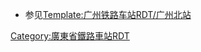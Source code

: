<noinclude>{{BS-map
| title = 花都站站线布置图
| map = </noinclude>
\\CONTg\CONTg~~ ~~ ~~ ~~{{rmr|[[广清城际铁路|广清城际]]往[[清城站|清城]]|Licon=U}}
\\\\STRg\STRf\CONTg\CONTg~~ ~~ ~~ ~~{{rmr|[[京广铁路]]往[[丰台站|丰台]]|Ricon=U}}
\\\\\\STR\STR\STRg!~tSTRc2\tSTR3+l!~STRf\tSTRfq\tCONTfq~~ ~~ ~~ ~~{{rmr|[[穗深城际铁路|穗深城际]]往[[新塘南站|新塘南]]|Ricon=R}}
\\\\\\STR\STR!~tSTRc2\KRZ3+1t!~tSTRc2\tSTR3+l!~STR!~tSTRc4\tSTRgq\tCONTfq
\\\STRc2\STR3!~tSTRc2\KRZ3+1t!~tSTRc2\KRZ3+1t!~tSTRc4\STR!~tSTRc4
\\STRc2\STR3+1!~tSTRc2\tSTR3+1!~STRc4!~tSTRc2\KRZ3+1t!~tSTRc4\STR!~tSTRc4\STR
\\hSTR+1a\tSTR+1!~STRc4\tSTR+1!~tSTRc4\hSTRa\STR\STR
\\hSTR\htSTRe-l\htSTRe-r\hSTR\STR\STR
\\hSTR\hSTR(r)\hSTR(l)\hSTR\STR\STR
\\STR!~lhSTR(r)!~lhKRZh(l)(g)\STR!~lhKRZh(r)(g)\STR!~lhKRZh(l)(g)\STR!~lhSTR(l)!~lhKRZh(r)(g)\STR\STR
\\hSTR(r)\STR\STR\hSTR(l)\STR!~MFADEf\STR!~MFADEf
STR!~lhSTRe(r)\STR\STR\STR!~lhSTRe(l)
LSTR\LSTR\LSTR\LSTR
STR\STR\STR!~STRc2\ABZg3
ABZg2\STR!~STRc3\ABZg+1\STR!~STRc4
STR!~STRc1\ABZg+4!~STRc2\ABZg3\STR
STR\ABZg+1\STR!~STRc4\STR
STR\ABZg2\ABZg2!~STRc3\STR!~STRc3
STR\STR!~STRc1\ABZg+4!~STRc1\ABZg+4
STRc2\STR3!~STRc3!~STRc2\ABZg3\ABZg2\STR2!~STRc3\!~STRc3
STRc2\STR3+1!~STR+1!~STRc2\STR3+1!~STRc4\STR!~STRc4\STR!~STRc1\STR2+4!~STRc1\STR2+4!~STR+4!~STRc3\!~STRc3
STR+1\ABZg+1!~STRc4\!~STRc4\STR\STR\!~STRc1\ABZg+4!~STRc1\STR+4
STR\STR\\STR\STR\\STR\STR
BS\STR!~BSr\STR!~BSl\BS\STR!~BSr\STR!~BSl\!~BS\STR!~BSr\STR!~BSl\BS
BS!~*1__align=r\STR!~BSr\STR!~BSl\BS\STR!~BSr\STR!~BSl\!~BS\STR!~BSr\STR!~BSl\BS
BS\STR!~BSr\STR!~BSl\BS!~*2__align=l\STR!~BSr\STR!~BSl\!~BS\STR!~BSr\STR!~BSl\BS
BS\STR!~BSr\STR!~BSl\BS!~*3__align=r\STR!~BSr\STR!~BSl\!~BS\STR!~BSr\STR!~BSl\BS
BS\STR!~BSr\STR!~BSl\BS\STR!~BSr\STR!~BSl\BS!~*4__align=l\STR!~BSr\STR!~BSl\BS
BS\STR!~BSr\STR!~BSl\BS\STR!~BSr\STR!~BSl\BS!~*5__align=r\STR!~BSr\STR!~BSl\BS
BS\STR!~BSr\STR!~BSl\BS\STR!~BSr\STR!~BSl\!~BS\STR!~BSr\STR!~BSl\BS!~*6__align=l
BS\STR!~BSr\STR!~BSl\BS\STR!~BSr\STR!~BSl\!~BS\STR!~BSr\STR!~BSl\BS
STR2\ABZg2!~STRc3\!~STRc3\STR\STR\!~STRc2\ABZg3!~STRc2\STR3
STRc1\STR2!~STR2+4!~STRc1\STR2+4!~STRc3\STR!~STRc3\STR!~STRc2\STR3+1!~STRc2\STR3!~STR3+1!~STRc4\!~STRc4
STRc1\STR+4!~STR2+4!~STRc1\ABZg+4!~STRc3\ABZg+1!~STRc2\STR+1!~STR3+1!~STRc4\!~STRc4
STR!~STRc1\ABZg+4\ABZg+1\STR!~STRc4
STR\ABZg2\STR!~STRc3\STR
STR\STR!~STRc1\ABZg+4\STR
STR\STR!~STRc2\ABZg3\STR
STR\ABZg+1\STR!~STRc4\STR
STR!~STRc2\ABZg3\ABZg2\STR!~STRc3
ABZg+1\STR!~STRc4\STR!~STRc1\ABZg+4
ENDExe\ENDExe\ENDExe\ENDExe
exCONTf\exSTR\exSTR\exCONTf~~ ~~ ~~ ~~预留延伸
exCONTf\exCONTf}}
<noinclude>

{{Rdt intro|[[花都站]]}}
*参见[[Template:广州铁路车站RDT/广州北站]]
[[Category:廣東省鐵路車站RDT]]
</noinclude>